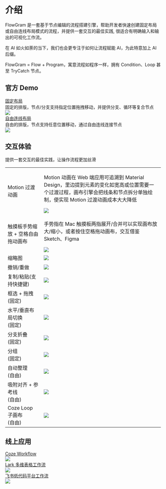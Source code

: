 # 介绍

FlowGram 是一套基于节点编辑的流程搭建引擎，帮助开发者快速创建固定布局或自由连线布局模式的流程，并提供一套交互的最佳实践, 很适合有明确输入和输出的可视化工作流。

在 AI 如火如荼的当下，我们也会更专注于如何让流程赋能 AI，为此特意加上 AI 后缀。

<div className="rs-highlight">
  FlowGram = Flow + Program，寓意流程如程序一样，拥有 Condition、Loop 甚至 TryCatch 节点。
</div>


## 官方 Demo


<div style={{marginTop: 16, display: 'flex', gap: 8 }}>
  <div>
    <div>
      <a className="rs-link" href="/flowgram.ai/examples/fixed-layout/fixed-feature-overview.html">
        固定布局
      </a>
    </div>
    <div className="rs-tip" style={{ height: 54 }}>
      固定的排版，节点/分支支持指定位置拖拽移动，并提供分支、循环等复合节点
    </div>
    <div>
      <img src="@/public/fixed-layout/fixed-layout-demo.gif"/>
    </div>
  </div>
  <div>
    <div>
      <a className="rs-link" href="/flowgram.ai/examples/free-layout/free-feature-overview.html">
        自由连线布局
      </a>
    </div>
    <div className="rs-tip" style={{ height: 54 }}>
      自由的排版，节点支持任意位置移动，通过自由连线连接节点
    </div>
    <div>
      <img src="@/public/free-layout/free-layout-demo.gif"/>
    </div>
  </div>
</div>

## 交互体验

提供一套交互的最佳实践，让操作流程更加丝滑

<table className="rs-table">
  <tr>
    <td>Motion 过渡动画</td>
    <td>
      <p>
        Motion 动画在 Web 端应用可追溯到 Material Design，里边提到元素的变化如宽高或位置需要一个过渡过程，画布引擎会把线条和节点拆分单独绘制，使实现 Motion 过渡动画成本大大降低
      </p>
      <div className="rs-center">
        <img src="@/public/common/motion.gif" />
      </div>
    </td>
  </tr>
  <tr>
    <td>触摸板手势缩放 + 空格自由拖动画布</td>
    <td>
      <p>
        手势指在 Mac 触摸板两指展开/合并可以实现画布放大/缩小，或者按住空格拖动画布，交互借鉴 Sketch、Figma
      </p>
      <div className="rs-center">
        <img src="@/public/common/touch-pad.gif"  />
      </div>
    </td>
  </tr>
  <tr>
    <td>缩略图</td>
    <td>
      <div className="rs-center">
        <img src="@/public/fixed-layout/minimap.gif"  />
      </div>
    </td>
  </tr>
  <tr>
    <td>撤销/重做</td>
    <td>
      <div className="rs-center">
        <img src="@/public/fixed-layout/redo-undo.gif"  />
      </div>
    </td>
  </tr>
  <tr>
    <td>复制/粘贴(支持快捷键)</td>
    <td>
      <div className="rs-center">
        <img src="@/public/fixed-layout/copypaste.gif"  />
      </div>
    </td>
  </tr>
  <tr>
    <td>
      <div>
        <div>框选 + 拖拽</div>
        <div>(固定)</div>
      </div>
    </td>
    <td>
      <div className="rs-center">
        <div className="rs-center">
          <img src="@/public/fixed-layout/dragdrop.gif"  />
        </div>
      </div>
    </td>
  </tr>
  <tr>
    <td>
      <div>水平/垂直布局切换</div>
      <div>(固定)</div>
    </td>
    <td>
      <div className="rs-center">
        <img src="@/public/fixed-layout/layout-change.gif"  />
      </div>
    </td>
  </tr>
  <tr>
    <td>
      <div>分支折叠</div>
      <div>(固定)</div>
    </td>
    <td>
      <div className="rs-center">
        <img src="@/public/fixed-layout/fold.gif"  />
      </div>
    </td>
  </tr>
  <tr>
    <td>
      <div>分组</div>
      <div>(固定)</div>
    </td>
    <td>
      <div className="rs-center">
        <img src="@/public/fixed-layout/group.gif"  />
      </div>
    </td>
  </tr>
  <tr>
    <td>
      自动整理
      <div>(自由)</div>
    </td>
    <td>
      <div className="rs-center">
        <img src="@/public/free-layout/autolayout.gif"  />
      </div>
    </td>
  </tr>
  <tr>
    <td>
      吸附对齐 + 参考线
      <div>(自由)</div>
    </td>
    <td>
      <div className="rs-center">
        <img src="@/public/free-layout/snap.gif"  />
      </div>
    </td>
  </tr>
  <tr>
    <td>
      Coze Loop 子画布
      <div>(自由)</div>
    </td>
    <td>
      <div className="rs-center">
        <img src="@/public/free-layout/loop.gif"  />
      </div>
    </td>
  </tr>
</table>

## 线上应用

<div style={{marginTop: 16, display: 'flex', gap: 8 }}>
  <div>
    <div>
      <a className="rs-link" href="https://www.coze.cn/home" target="_blank">
        Coze Workflow
      </a>
    </div>
    <div>
      <img src="@/public/ref-coze.png"/>
    </div>
  </div>
  <div>
    <a className="rs-link" href="https://www.feishu.cn/hc/zh-CN/articles/908751305974-%E4%BB%80%E4%B9%88%E6%98%AF%E5%A4%9A%E7%BB%B4%E8%A1%A8%E6%A0%BC%E5%B7%A5%E4%BD%9C%E6%B5%81" target="_blank" >
      Lark 多维表格工作流
    </a>
    <div>
      <img src="@/public/ref-bitable.png"/>
    </div>
  </div>
  <div>
    <a className="rs-link" href="https://ae.feishu.cn/hc/zh-CN/articles/120610822514" target="_blank" >
      飞书低代码平台工作流
    </a>
    <div>
      <img src="@/public/ref-apaas.png"/>
    </div>
  </div>
</div>




